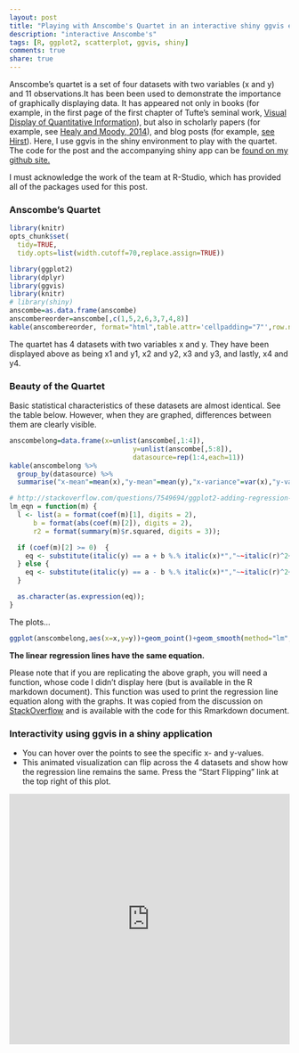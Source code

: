 ```yaml
---
layout: post
title: "Playing with Anscombe's Quartet in an interactive shiny ggvis environment"
description: "interactive Anscombe's"
tags: [R, ggplot2, scatterplot, ggvis, shiny]
comments: true
share: true
---
```

Anscombe's quartet is a set of four datasets with two variables (x and y) and 11 observations.It has been been used to demonstrate the importance of graphically displaying data. It has appeared not only in books (for example, in the first page of the first chapter of Tufte's seminal work, [Visual Display of Quantitative Information](http://www.edwardtufte.com/tufte/books_vdqi)), but also in scholarly papers (for example, see [Healy and Moody, 2014](http://kieranhealy.org/files/papers/data-visualization.pdf)), and blog posts (for example, [see Hirst](http://blog.ouseful.info/2011/08/30/the-visual-difference-%E2%80%93-r-and-anscombe%E2%80%99s-quartet/)). Here, I use  ggvis in the shiny environment to play with the quartet. The code for the post and the accompanying shiny app can be [found on my github site.](https://github.com/patilv/AnscombeViz) 

I must acknowledge the work of the team at R-Studio, which has provided all of the packages used for this post. 

### Anscombe's Quartet

<style>
iframe[seamless]{
    background-color: transparent;
    border: 0px none transparent;
    padding: 0px;
    overflow: hidden;
}
</style>

```r
library(knitr)
opts_chunk$set(
  tidy=TRUE,
  tidy.opts=list(width.cutoff=70,replace.assign=TRUE))
```


```r
library(ggplot2)
library(dplyr)
library(ggvis)
library(knitr)
# library(shiny) 
anscombe=as.data.frame(anscombe)
anscombereorder=anscombe[,c(1,5,2,6,3,7,4,8)]
kable(anscombereorder, format="html",table.attr='cellpadding="7"',row.names=TRUE)

```


The quartet has 4 datasets with two variables x and y. They have been displayed above as being x1 and y1, x2 and y2, x3 and y3, and lastly, x4 and y4. 

### Beauty of the Quartet

Basic statistical characteristics of these datasets are almost identical. See the table below. However, when they are graphed, differences between them are clearly visible.  

```r
anscombelong=data.frame(x=unlist(anscombe[,1:4]),
                               y=unlist(anscombe[,5:8]),
                               datasource=rep(1:4,each=11))
kable(anscombelong %>%
  group_by(datasource) %>%
  summarise("x-mean"=mean(x),"y-mean"=mean(y),"x-variance"=var(x),"y-variance"=var(y), "correlation-xy"= cor(x,y)),table.attr='cellpadding="3"', format="html",row.names=FALSE)

```

```r
# http://stackoverflow.com/questions/7549694/ggplot2-adding-regression-line-equation-and-r2-on-graph 
lm_eqn = function(m) {
  l <- list(a = format(coef(m)[1], digits = 2),
      b = format(abs(coef(m)[2]), digits = 2),
      r2 = format(summary(m)$r.squared, digits = 3));

  if (coef(m)[2] >= 0)  {
    eq <- substitute(italic(y) == a + b %.% italic(x)*","~~italic(r)^2~"="~r2,l)
  } else {
    eq <- substitute(italic(y) == a - b %.% italic(x)*","~~italic(r)^2~"="~r2,l)    
  }

  as.character(as.expression(eq));                 
}
```

The plots...


```r

ggplot(anscombelong,aes(x=x,y=y))+geom_point()+geom_smooth(method="lm",se=FALSE)+annotate("text", x = 12, y = 4, label = lm_eqn(lm(y ~ x, anscombelong)), color="black",  parse = TRUE)+ylim(3,13)+xlim(4,19)+facet_wrap(~datasource)+theme(legend.position="none")+theme_bw()


```


**The linear regression lines have the same equation.**

Please note that if you are replicating the above graph, you will need a function, whose code I didn't display here (but is available in the R markdown document). This function was used to print the regression line equation along with the graphs. It was copied from the discussion on [StackOverflow](http://stackoverflow.com/questions/7549694/ggplot2-adding-regression-line-equation-and-r2-on-graph) and is available with the code for this Rmarkdown document.

### Interactivity using ggvis in a shiny application

* You can hover over the points to see the specific x- and y-values.
* This animated visualization can flip across the 4 datasets and show how the regression line remains the same. Press the "Start Flipping" link at the top right of this plot.


<iframe frameborder="0" allowtransparency="true" scrolling="no" height="450" width="100%" src="https://patilv.shinyapps.io/AnscombeVizshiny/"></iframe>
